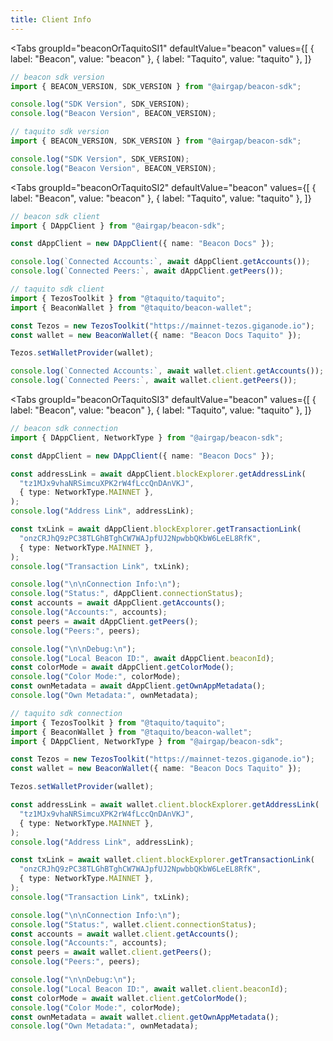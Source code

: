```yaml
---
title: Client Info
---
```



<Tabs
  groupId="beaconOrTaquitoSI1"
  defaultValue="beacon"
  values={[
    { label: "Beacon", value: "beacon" },
    { label: "Taquito", value: "taquito" },
  ]}
>
  <TabItem value="beacon">

```ts live
// beacon sdk version
import { BEACON_VERSION, SDK_VERSION } from "@airgap/beacon-sdk";

console.log("SDK Version", SDK_VERSION);
console.log("Beacon Version", BEACON_VERSION);
```

</TabItem>

<TabItem value="taquito">

```ts live
// taquito sdk version
import { BEACON_VERSION, SDK_VERSION } from "@airgap/beacon-sdk";

console.log("SDK Version", SDK_VERSION);
console.log("Beacon Version", BEACON_VERSION);
```

</TabItem>
</Tabs>

<Tabs
  groupId="beaconOrTaquitoSI2"
  defaultValue="beacon"
  values={[
    { label: "Beacon", value: "beacon" },
    { label: "Taquito", value: "taquito" },
  ]}
>
  <TabItem value="beacon">

```ts live
// beacon sdk client
import { DAppClient } from "@airgap/beacon-sdk";

const dAppClient = new DAppClient({ name: "Beacon Docs" });

console.log(`Connected Accounts:`, await dAppClient.getAccounts());
console.log(`Connected Peers:`, await dAppClient.getPeers());
```

</TabItem>

<TabItem value="taquito">

```ts live
// taquito sdk client
import { TezosToolkit } from "@taquito/taquito";
import { BeaconWallet } from "@taquito/beacon-wallet";

const Tezos = new TezosToolkit("https://mainnet-tezos.giganode.io");
const wallet = new BeaconWallet({ name: "Beacon Docs Taquito" });

Tezos.setWalletProvider(wallet);

console.log(`Connected Accounts:`, await wallet.client.getAccounts());
console.log(`Connected Peers:`, await wallet.client.getPeers());
```

</TabItem>
</Tabs>

<Tabs
  groupId="beaconOrTaquitoSI3"
  defaultValue="beacon"
  values={[
    { label: "Beacon", value: "beacon" },
    { label: "Taquito", value: "taquito" },
  ]}
>
  <TabItem value="beacon">

```ts live
// beacon sdk connection
import { DAppClient, NetworkType } from "@airgap/beacon-sdk";

const dAppClient = new DAppClient({ name: "Beacon Docs" });

const addressLink = await dAppClient.blockExplorer.getAddressLink(
  "tz1MJx9vhaNRSimcuXPK2rW4fLccQnDAnVKJ",
  { type: NetworkType.MAINNET },
);
console.log("Address Link", addressLink);

const txLink = await dAppClient.blockExplorer.getTransactionLink(
  "onzCRJhQ9zPC38TLGhBTghCW7WAJpfUJ2NpwbbQKbW6LeEL8RfK",
  { type: NetworkType.MAINNET },
);
console.log("Transaction Link", txLink);

console.log("\n\nConnection Info:\n");
console.log("Status:", dAppClient.connectionStatus);
const accounts = await dAppClient.getAccounts();
console.log("Accounts:", accounts);
const peers = await dAppClient.getPeers();
console.log("Peers:", peers);

console.log("\n\nDebug:\n");
console.log("Local Beacon ID:", await dAppClient.beaconId);
const colorMode = await dAppClient.getColorMode();
console.log("Color Mode:", colorMode);
const ownMetadata = await dAppClient.getOwnAppMetadata();
console.log("Own Metadata:", ownMetadata);
```

</TabItem>
<TabItem value="taquito">

```ts live
// taquito sdk connection
import { TezosToolkit } from "@taquito/taquito";
import { BeaconWallet } from "@taquito/beacon-wallet";
import { DAppClient, NetworkType } from "@airgap/beacon-sdk";

const Tezos = new TezosToolkit("https://mainnet-tezos.giganode.io");
const wallet = new BeaconWallet({ name: "Beacon Docs Taquito" });

Tezos.setWalletProvider(wallet);

const addressLink = await wallet.client.blockExplorer.getAddressLink(
  "tz1MJx9vhaNRSimcuXPK2rW4fLccQnDAnVKJ",
  { type: NetworkType.MAINNET },
);
console.log("Address Link", addressLink);

const txLink = await wallet.client.blockExplorer.getTransactionLink(
  "onzCRJhQ9zPC38TLGhBTghCW7WAJpfUJ2NpwbbQKbW6LeEL8RfK",
  { type: NetworkType.MAINNET },
);
console.log("Transaction Link", txLink);

console.log("\n\nConnection Info:\n");
console.log("Status:", wallet.client.connectionStatus);
const accounts = await wallet.client.getAccounts();
console.log("Accounts:", accounts);
const peers = await wallet.client.getPeers();
console.log("Peers:", peers);

console.log("\n\nDebug:\n");
console.log("Local Beacon ID:", await wallet.client.beaconId);
const colorMode = await wallet.client.getColorMode();
console.log("Color Mode:", colorMode);
const ownMetadata = await wallet.client.getOwnAppMetadata();
console.log("Own Metadata:", ownMetadata);
```

</TabItem>
</Tabs>
